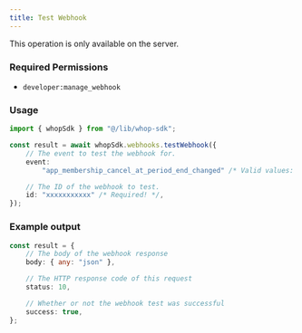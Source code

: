 ```yaml
---
title: Test Webhook
---
```

<Note>This operation is only available on the server.</Note>

### Required Permissions
 - `developer:manage_webhook`

### Usage

```typescript
import { whopSdk } from "@/lib/whop-sdk";

const result = await whopSdk.webhooks.testWebhook({
	// The event to test the webhook for.
	event:
		"app_membership_cancel_at_period_end_changed" /* Valid values: app_membership_cancel_at_period_end_changed | app_membership_went_invalid | app_membership_went_valid | app_payment_failed | app_payment_pending | app_payment_succeeded | course_lesson_interaction_completed | dispute_alert_created | dispute_created | dispute_updated | entry_approved | entry_created | entry_deleted | entry_denied | invoice_created | invoice_paid | invoice_past_due | invoice_voided | membership_activated | membership_cancel_at_period_end_changed | membership_deactivated | membership_experience_claimed | membership_metadata_updated | membership_went_invalid | membership_went_valid | payment_affiliate_reward_created | payment_failed | payment_pending | payment_succeeded | refund_created | refund_updated | resolution_created | resolution_decided | resolution_updated */ /* Required! */,

	// The ID of the webhook to test.
	id: "xxxxxxxxxxx" /* Required! */,
});

```

### Example output

```typescript
const result = {
	// The body of the webhook response
	body: { any: "json" },

	// The HTTP response code of this request
	status: 10,

	// Whether or not the webhook test was successful
	success: true,
};

```
